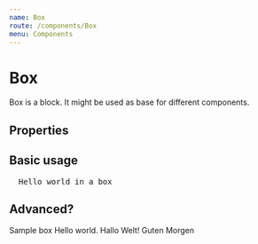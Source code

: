 ```yaml
---
name: Box
route: /components/Box
menu: Components
---
```




# Box

Box is a block. It might be used as base for different components.

## Properties

<Props of={Box} />

## Basic usage

<pre>
  <Box>Hello world in a box</Box>
</pre>

## Advanced?

<Playground>
<Box bg="accentDark" color="accentLightest" sx={{ borderRadius: "m" }} width="400px" p="xs" my="l" textAlign="center">Sample box</Box>
<Card mt="xl" p="m" bg="complimentaryDark" color="white" width="450px">Hello world. Hallo Welt! Guten Morgen</Card>
</Playground>

